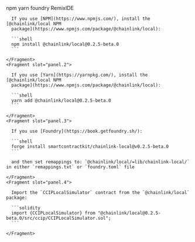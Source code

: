 
<Aside type="note" title="Integrate Chainlink Local into your project">
  <Tabs sharedStore="package" client:visible>
    <Fragment slot="tab.1">npm</Fragment>
    <Fragment slot="tab.2">yarn</Fragment>
    <Fragment slot="tab.3">foundry</Fragment>
    <Fragment slot="tab.4">RemixIDE</Fragment>
    <Fragment slot="panel.1">

      If you use [NPM](https://www.npmjs.com/), install the [@chainlink/local NPM
      package](https://www.npmjs.com/package/@chainlink/local):

      ```shell
      npm install @chainlink/local@0.2.5-beta.0
      ```

    </Fragment>
    <Fragment slot="panel.2">

      If you use [Yarn](https://yarnpkg.com/), install the [@chainlink/local NPM
      package](https://www.npmjs.com/package/@chainlink/local):

      ```shell
      yarn add @chainlink/local@0.2.5-beta.0
      ```

    </Fragment>
    <Fragment slot="panel.3">

      If you use [Foundry](https://book.getfoundry.sh/):

      ```shell
      forge install smartcontractkit/chainlink-local@v0.2.5-beta.0
      ```

      and then set remappings to: `@chainlink/local/=lib/chainlink-local/` in either `remappings.txt` or `foundry.toml` file

    </Fragment>
    <Fragment slot="panel.4">

      Import the `CCIPLocalSimulator` contract from the `@chainlink/local` package:

      ```solidity
      import {CCIPLocalSimulator} from "@chainlink/local@0.2.5-beta.0/src/ccip/CCIPLocalSimulator.sol";
      ```

    </Fragment>

  </Tabs>
</Aside>
